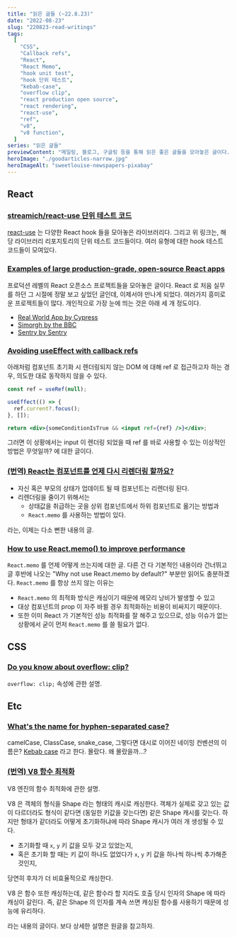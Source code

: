 ```yaml
---
title: "읽은 글들 (~22.8.23)"
date: "2022-08-23"
slug: "220823-read-writings"
tags:
  [
    "CSS",
    "Callback refs",
    "React",
    "React Memo",
    "hook unit test",
    "hook 단위 테스트",
    "kebab-case",
    "overflow clip",
    "react production open source",
    "react rendering",
    "react-use",
    "ref",
    "v8",
    "v8 function",
  ]
series: "읽은 글들"
previewContent: "메일링, 블로그, 구글링 등을 통해 읽은 좋은 글들을 모아놓은 글이다."
heroImage: "./goodarticles-narrow.jpg"
heroImageAlt: "sweetlouise-newspapers-pixabay"
---
```


## React

### [streamich/react-use 단위 테스트 코드](https://github.com/streamich/react-use/tree/master/tests)

[react-use](https://github.com/streamich/react-use) 는 다양한 React hook 들을 모아놓은 라이브러리다. 그리고 위 링크는, 해당 라이브러리 리포지토리의 단위 테스트 코드들이다. 여러 유형에 대한 hook 테스트 코드들이 모여있다.

### [Examples of large production-grade, open-source React apps](https://maxrozen.com/examples-of-large-production-grade-open-source-react-apps)

프로덕션 레벨의 React 오픈소스 프로젝트들을 모아놓은 글이다. React 로 처음 실무를 하던 그 시절에 정말 보고 싶었던 글인데, 이제서야 만나게 되었다. 여러가지 흥미로운 프로젝트들이 많다. 개인적으로 가장 눈에 띄는 것은 아래 세 개 정도이다.

- [Real World App by Cypress](https://github.com/cypress-io/cypress-realworld-app)
- [Simorgh by the BBC](https://github.com/bbc/simorgh)
- [Sentry by Sentry](https://github.com/getsentry/sentry)

### [Avoiding useEffect with callback refs](https://tkdodo.eu/blog/avoiding-use-effect-with-callback-refs)

아래처럼 컴포넌트 초기화 시 렌더링되지 않는 DOM 에 대해 ref 로 접근하고자 하는 경우, 의도한 대로 동작하지 않을 수 있다.

```jsx
const ref = useRef(null);

useEffect(() => {
  ref.current?.focus();
}, []);

return <div>{someConditionIsTrue && <input ref={ref} />}</div>;
```

그러면 이 상황에서는 input 이 렌더링 되었을 때 ref 를 바로 사용할 수 있는 이상적인 방법은 무엇일까? 에 대한 글이다.

### [(번역) React는 컴포넌트를 언제 다시 리렌더링 할까요?](https://velog.io/@surim014/react-rerender)

- 자신 혹은 부모의 상태가 업데이트 될 때 컴포넌트는 리렌더링 된다.
- 리렌더링을 줄이기 위해서는
  - 상태값을 취급하는 곳을 상위 컴포넌트에서 하위 컴포넌트로 옮기는 방법과
  - `React.memo` 를 사용하는 방법이 있다.

라는, 이제는 다소 뻔한 내용의 글.

### [How to use React.memo() to improve performance](https://felixgerschau.com/react-performance-react-memo/)

`React.memo` 를 언제 어떻게 쓰는지에 대한 글. 다른 건 다 기본적인 내용이라 건너뛰고 글 후반에 나오는 "Why not use React.memo by default?" 부분만 읽어도 충분하겠다. `React.memo` 를 항상 쓰지 않는 이유는

- `React.memo` 의 최적화 방식은 캐싱이기 때문에 메모리 낭비가 발생할 수 있고
- 대상 컴포넌트의 prop 이 자주 바뀔 경우 최적화하는 비용이 비싸지기 때문이다.
- 또한 이미 React 가 기본적인 성능 최적화를 잘 해주고 있으므로, 성능 이슈가 없는 상황에서 굳이 먼저 `React.memo` 를 쓸 필요가 없다.

## CSS

### [Do you know about overflow: clip?](https://kilianvalkhof.com/2022/css-html/do-you-know-about-overflow-clip/)

`overflow: clip;` 속성에 관한 설명.

## Etc

### [What's the name for hyphen-separated case?](https://stackoverflow.com/questions/11273282/whats-the-name-for-hyphen-separated-case)

camelCase, ClassCase, snake_case, 그렇다면 대시로 이어진 네이밍 컨벤션의 이름은? [Kebab case](https://www.theserverside.com/definition/Kebab-case) 라고 한다. 몰랐다. 왜 몰랐을까...?

### [(번역) V8 함수 최적화](https://junghan92.medium.com/%EB%B2%88%EC%97%AD-v8-%ED%95%A8%EC%88%98-%EC%B5%9C%EC%A0%81%ED%99%94-21b274cf1a5)

V8 엔진의 함수 최적화에 관한 설명.

V8 은 객체의 형식을 Shape 라는 형태의 캐시로 캐싱한다. 객체가 실제로 갖고 있는 값이 다르더라도 형식이 같다면 (동일한 키값을 갖는다면) 같은 Shape 캐시를 갖는다. 하지만 형태가 같더라도 어떻게 초기화하냐에 따라 Shape 캐시가 여러 개 생성될 수 있다.

- 초기화할 때 `x`, `y` 키 값을 모두 갖고 있었는지,
- 혹은 초기화 할 때는 키 값이 하나도 없었다가 `x`, `y` 키 값을 하나씩 하나씩 추가해준 것인지,

당연히 후자가 더 비효율적으로 캐싱한다.

V8 은 함수 또한 캐싱하는데, 같은 함수라 할 지라도 호출 당시 인자의 Shape 에 따라 캐싱이 갈린다. 즉, 같은 Shape 의 인자를 계속 쓰면 캐싱된 함수를 사용하기 때문에 성능에 유리하다.

라는 내용의 글이다. 보다 상세한 설명은 원글을 참고하자.
